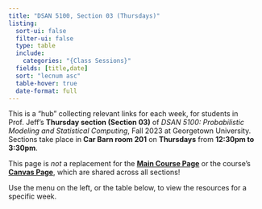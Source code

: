 ```yaml
---
title: "DSAN 5100, Section 03 (Thursdays)"
listing:
  sort-ui: false
  filter-ui: false
  type: table
  include:
    categories: "{Class Sessions}"
  fields: [title,date]
  sort: "lecnum asc"
  table-hover: true
  date-format: full
---
```


This is a "hub" collecting relevant links for each week, for students in Prof. Jeff's **Thursday section (Section 03)** of *DSAN 5100: Probabilistic Modeling and Statistical Computing*, Fall 2023 at Georgetown University. Sections take place in **Car Barn room 201** on **Thursdays** from **12:30pm to 3:30pm**.

This page is *not* a replacement for the **<a href="https://jfh.georgetown.domains/dsan5100/" target="_blank">Main Course Page</a>** or the course's **<a href="https://georgetown.instructure.com/courses/173333" target="_blank">Canvas Page</a>**, which are shared across all sections!

Use the menu on the left, or the table below, to view the resources for a specific week.